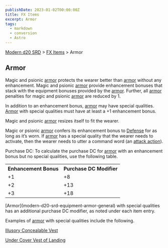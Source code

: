 ```yaml
---
publishDate: 2023-01-02T00:00:00Z
title: FX Items
excerpt: Armor
tags:
  - markdown
  - conversion
  - Astro
---
```


[Modern d20 SRD](/#modernD20) > [FX Items](modern-d20-srd-fx-items-index) > Armor

## Armor

Magic and psionic [armor](modern-d20-srd-equipment-armor-general) protects the
wearer better than [armor](modern-d20-srd-equipment-armor-general) without any
enhancement. Magic and psionic [armor](modern-d20-srd-equipment-armor-general)
provide enhancement bonuses that stack with the equipment bonuses provided by
the [armor](modern-d20-srd-equipment-armor-general). Further, all
[armor](modern-d20-srd-equipment-armor-general) penalties for magic and
psionic [armor](modern-d20-srd-equipment-armor-general) are reduced by 1.

In addition to an enhancement bonus, [armor](modern-d20-srd-equipment-armor-general) may have special qualities. [Armor](modern-d20-srd-equipment-armor-general) with special qualities must have at least a +1 enhancement bonus.

Magic and psionic [armor](modern-d20-srd-equipment-armor-general) resizes
itself to fit the wearer.

Magic or psionic [armor](modern-d20-srd-equipment-armor-general) confers its
enhancement bonus to [Defense](modern-d20-srd-combat-defense) for as long as
it’s worn. If [armor](modern-d20-srd-equipment-armor-general) has a special
quality that the wearer needs to activate, then the wearer needs to utter a
command word (an [attack action](modern-d20-srd-combat-attack-actions)).

Purchase DC: To calculate the purchase DC for [armor](modern-d20-srd-equipment-armor-general) with an enhancement bonus but no special qualities,
use the following table.


<table> <tr> <th>Enhancement Bonus</th> <th>Purchase DC Modifier</th> </tr> <tr><td> +1</td><td> +8 </td></tr> <tr><td> +2</td><td> +13 </td></tr> <tr><td> +3</td><td> +18 </td></tr> </table>
 [Armor](modern-d20-srd-equipment-armor-general) with special qualities has an
additional purchase DC modifier, as noted under each item entry.

Examples of [armor](modern-d20-srd-equipment-armor-general) with special
qualities include the following.

[Illusory Concealable Vest](modern-d20-srd-fx-items-illusory-concealable-vest)

[Under Cover Vest of Landing](modern-d20-srd-fx-items-undercover-vest-of-landing)

